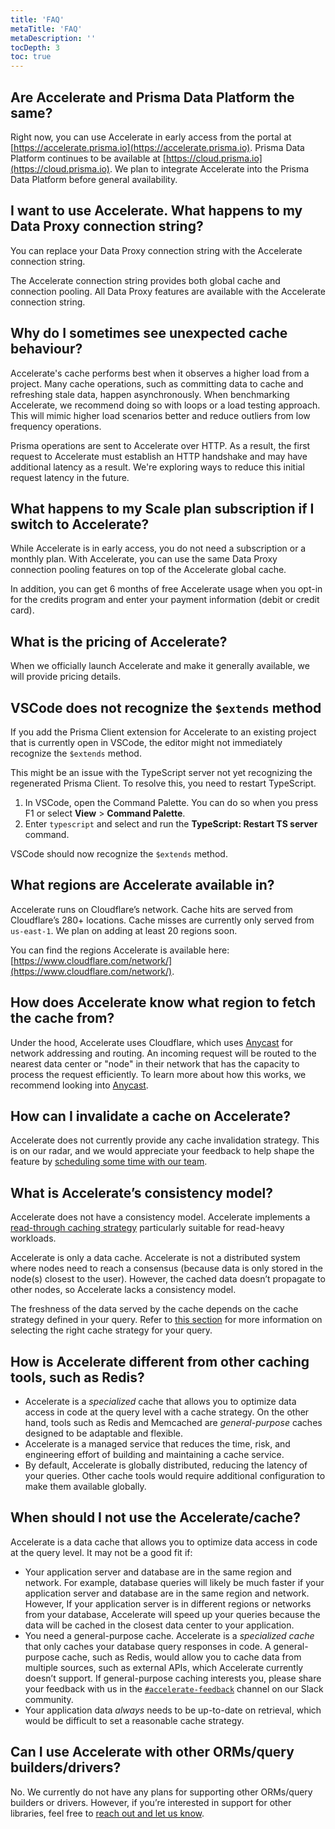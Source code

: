 ```yaml
---
title: 'FAQ'
metaTitle: 'FAQ'
metaDescription: ''
tocDepth: 3
toc: true
---
```


<TopBlock>

</TopBlock>

<!-- Still accurate? -->

## Are Accelerate and Prisma Data Platform the same?

Right now, you can use Accelerate in early access from the portal at [https://accelerate.prisma.io](https://accelerate.prisma.io). Prisma Data Platform continues to be available at [https://cloud.prisma.io](https://cloud.prisma.io). We plan to integrate Accelerate into the Prisma Data Platform before general availability.

## I want to use Accelerate. What happens to my Data Proxy connection string?

You can replace your Data Proxy connection string with the Accelerate connection string.

The Accelerate connection string provides both global cache and connection pooling. All Data Proxy features are available with the Accelerate connection string.

## Why do I sometimes see unexpected cache behaviour?

Accelerate's cache performs best when it observes a higher load from a project. Many cache operations, such as committing data to cache and refreshing stale data, happen asynchronously. When benchmarking Accelerate, we recommend doing so with loops or a load testing approach. This will mimic higher load scenarios better and reduce outliers from low frequency operations.

Prisma operations are sent to Accelerate over HTTP. As a result, the first request to Accelerate must establish an HTTP handshake and may have additional latency as a result. We're exploring ways to reduce this initial request latency in the future.

## What happens to my Scale plan subscription if I switch to Accelerate?

While Accelerate is in early access, you do not need a subscription or a monthly plan. With Accelerate, you can use the same Data Proxy connection pooling features on top of the Accelerate global cache.

In addition, you can get 6 months of free Accelerate usage when you opt-in for the credits program and enter your payment information (debit or credit card).

## What is the pricing of Accelerate?

When we officially launch Accelerate and make it generally available, we will provide pricing details.

## VSCode does not recognize the `$extends` method

If you add the Prisma Client extension for Accelerate to an existing project that is currently open in VSCode, the editor might not immediately recognize the `$extends` method.

This might be an issue with the TypeScript server not yet recognizing the regenerated Prisma Client. To resolve this, you need to restart TypeScript.

1. In VSCode, open the Command Palette. You can do so when you press F1 or select **View** > **Command Palette**.
2. Enter `typescript` and select and run the **TypeScript: Restart TS server** command.

VSCode should now recognize the `$extends` method.

## What regions are Accelerate available in?

Accelerate runs on Cloudflare’s network. Cache hits are served from Cloudflare’s 280+ locations. Cache misses are currently only served from `us-east-1`. We plan on adding at least 20 regions soon.

You can find the regions Accelerate is available here: [https://www.cloudflare.com/network/](https://www.cloudflare.com/network/).

## How does Accelerate know what region to fetch the cache from?

Under the hood, Accelerate uses Cloudflare, which uses [Anycast](https://www.cloudflare.com/learning/cdn/glossary/anycast-network/) for network addressing and routing. An incoming request will be routed to the nearest data center or "node" in their network that has the capacity to process the request efficiently. To learn more about how this works, we recommend looking into [Anycast](https://www.cloudflare.com/learning/cdn/glossary/anycast-network/).

<!-- We need a new calendar link here -->

## How can I invalidate a cache on Accelerate?

Accelerate does not currently provide any cache invalidation strategy. This is on our radar, and we would appreciate your feedback to help shape the feature by [scheduling some time with our team](https://cal.com/frederik).

## What is Accelerate’s consistency model?

Accelerate does not have a consistency model. Accelerate implements a [read-through caching strategy](https://www.prisma.io/dataguide/managing-databases/introduction-database-caching#read-through) particularly suitable for read-heavy workloads.

Accelerate is only a data cache. Accelerate is not a distributed system where nodes need to reach a consensus (because data is only stored in the node(s) closest to the user). However, the cached data doesn’t propagate to other nodes, so Accelerate lacks a consistency model.

The freshness of the data served by the cache depends on the cache strategy defined in your query. Refer to [this section](https://www.notion.so/Accelerate-documentation-469a2162ab71487e9027403249d9b58f?pvs=21) for more information on selecting the right cache strategy for your query.

## How is Accelerate different from other caching tools, such as Redis?

- Accelerate is a _specialized_ cache that allows you to optimize data access in code at the query level with a cache strategy. On the other hand, tools such as Redis and Memcached are _general-purpose_ caches designed to be adaptable and flexible.
- Accelerate is a managed service that reduces the time, risk, and engineering effort of building and maintaining a cache service.
- By default, Accelerate is globally distributed, reducing the latency of your queries. Other cache tools would require additional configuration to make them available globally.

## When should I not use the Accelerate/cache?

Accelerate is a data cache that allows you to optimize data access in code at the query level. It may not be a good fit if:

- Your application server and database are in the same region and network. For example, database queries will likely be much faster if your application server and database are in the same region and network. However, If your application server is in different regions or networks from your database, Accelerate will speed up your queries because the data will be cached in the closest data center to your application.
- You need a general-purpose cache. Accelerate is a _specialized cache_ that only caches your database query responses in code. A general-purpose cache, such as Redis, would allow you to cache data from multiple sources, such as external APIs, which Accelerate currently doesn’t support. If general-purpose caching interests you, please share your feedback with us in the [`#accelerate-feedback`](https://prisma.slack.com/archives/C04KTN0V2Q0) channel on our Slack community.
- Your application data _always_ needs to be up-to-date on retrieval, which would be difficult to set a reasonable cache strategy.

## Can I use Accelerate with other ORMs/query builders/drivers?

No. We currently do not have any plans for supporting other ORMs/query builders or drivers. However, if you’re interested in support for other libraries, feel free to [reach out and let us know](https://prisma.slack.com/archives/C04KTN0V2Q0).
